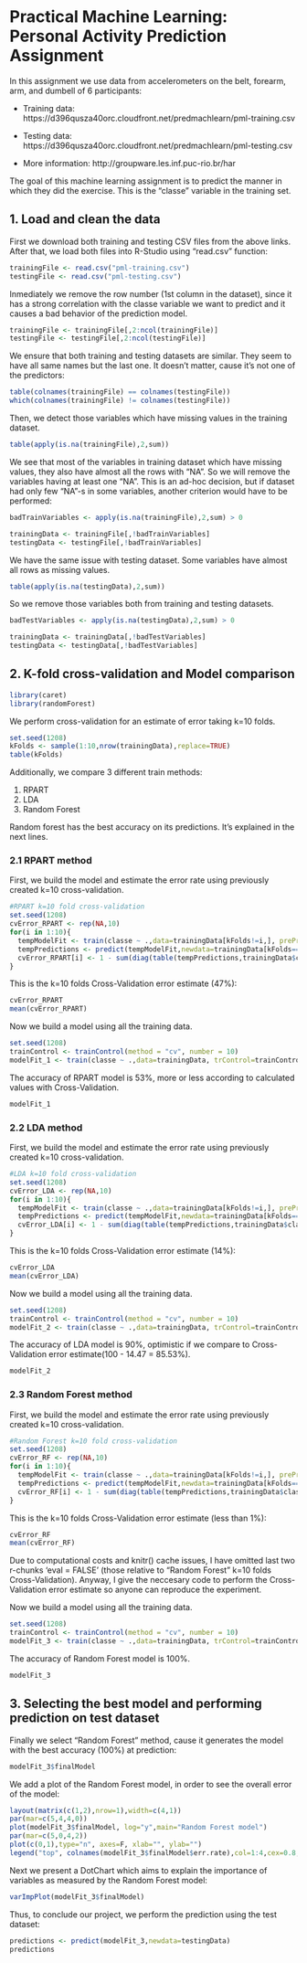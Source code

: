 Practical Machine Learning: Personal Activity Prediction Assignment
========================================================

In this assignment we use data from accelerometers on the belt, forearm, arm, and dumbell of 6 participants:

* Training data: https://d396qusza40orc.cloudfront.net/predmachlearn/pml-training.csv
* Testing data: https://d396qusza40orc.cloudfront.net/predmachlearn/pml-testing.csv

* More information: http://groupware.les.inf.puc-rio.br/har

The goal of this machine learning assignment is to predict the manner in which they did the exercise. This is the "classe" variable in the training set.

## 1. Load and clean the data
First we download both training and testing CSV files from the above links. After that, we load both files into R-Studio using "read.csv" function:

```r
trainingFile <- read.csv("pml-training.csv")
testingFile <- read.csv("pml-testing.csv")
```

Inmediately we remove the row number (1st column in the dataset), since it has a strong correlation with the classe variable we want to predict and it causes a bad behavior of the prediction model.

```r
trainingFile <- trainingFile[,2:ncol(trainingFile)]
testingFile <- testingFile[,2:ncol(testingFile)]
```

We ensure that both training and testing datasets are similar. They seem to have all same names but the last one. It doesn't matter, cause it's not one of the predictors:

```r
table(colnames(trainingFile) == colnames(testingFile))
which(colnames(trainingFile) != colnames(testingFile))
```

Then, we detect those variables which have missing values in the training dataset. 

```r
table(apply(is.na(trainingFile),2,sum))
```

We see that most of the variables in training dataset which have missing values, they also have almost all the rows with "NA". So we will remove the variables having at least one "NA". This is an ad-hoc decision, but if dataset had only few "NA"-s in some variables, another criterion would have to be performed:

```r
badTrainVariables <- apply(is.na(trainingFile),2,sum) > 0

trainingData <- trainingFile[,!badTrainVariables]
testingData <- testingFile[,!badTrainVariables]
``` 

We have the same issue with testing dataset. Some variables have almost all rows as missing values.

```r
table(apply(is.na(testingData),2,sum))
``` 

So we remove those variables both from training and testing datasets.

```r
badTestVariables <- apply(is.na(testingData),2,sum) > 0

trainingData <- trainingData[,!badTestVariables]
testingData <- testingData[,!badTestVariables]
``` 


## 2. K-fold cross-validation and Model comparison
```r
library(caret)
library(randomForest)
```

We perform cross-validation for an estimate of error taking k=10 folds.

```r
set.seed(1208)
kFolds <- sample(1:10,nrow(trainingData),replace=TRUE)
table(kFolds)
```

Additionally, we compare 3 different train methods:

1. RPART
2. LDA
3. Random Forest

Random forest has the best accuracy on its predictions. It's explained in the next lines.

### 2.1 RPART method

First, we build the model and estimate the error rate using previously created k=10 cross-validation.

```r
#RPART k=10 fold cross-validation
set.seed(1208)
cvError_RPART <- rep(NA,10)
for(i in 1:10){
  tempModelFit <- train(classe ~ .,data=trainingData[kFolds!=i,], preProcess=c("center","scale"),method="rpart")
  tempPredictions <- predict(tempModelFit,newdata=trainingData[kFolds==i,])
  cvError_RPART[i] <- 1 - sum(diag(table(tempPredictions,trainingData$classe[kFolds==i])))/length(tempPredictions)
}
```

This is the k=10 folds Cross-Validation error estimate (47%):

```r
cvError_RPART
mean(cvError_RPART)
```

Now we build a model using all the training data.

```r
set.seed(1208)
trainControl <- trainControl(method = "cv", number = 10)
modelFit_1 <- train(classe ~ .,data=trainingData, trControl=trainControl, preProcess=c("center","scale"),method="rpart")
```

The accuracy of RPART model is 53%, more or less according to calculated values with Cross-Validation.

```r
modelFit_1
```

### 2.2 LDA method

First, we build the model and estimate the error rate using previously created k=10 cross-validation.

```r
#LDA k=10 fold cross-validation
set.seed(1208)
cvError_LDA <- rep(NA,10)
for(i in 1:10){
  tempModelFit <- train(classe ~ .,data=trainingData[kFolds!=i,], preProcess=c("center","scale"),method="lda",allowParallel=TRUE)
  tempPredictions <- predict(tempModelFit,newdata=trainingData[kFolds==i,])
  cvError_LDA[i] <- 1 - sum(diag(table(tempPredictions,trainingData$classe[kFolds==i])))/length(tempPredictions)
}
```

This is the k=10 folds Cross-Validation error estimate (14%):

```r
cvError_LDA
mean(cvError_LDA)
```

Now we build a model using all the training data.

```r
set.seed(1208)
trainControl <- trainControl(method = "cv", number = 10)
modelFit_2 <- train(classe ~ .,data=trainingData, trControl=trainControl, preProcess=c("center","scale"),method="lda",allowParallel=TRUE)
```

The accuracy of LDA model is 90%, optimistic if we compare to Cross-Validation error estimate(100 - 14.47 = 85.53%).

```r
modelFit_2
```

### 2.3 Random Forest method

First, we build the model and estimate the error rate using previously created k=10 cross-validation.

```r
#Random Forest k=10 fold cross-validation
set.seed(1208)
cvError_RF <- rep(NA,10)
for(i in 1:10){
  tempModelFit <- train(classe ~ .,data=trainingData[kFolds!=i,], preProcess=c("center","scale"),method="rf",allowParallel=TRUE)
  tempPredictions <- predict(tempModelFit,newdata=trainingData[kFolds==i,])
  cvError_RF[i] <- 1 - sum(diag(table(tempPredictions,trainingData$classe[kFolds==i])))/length(tempPredictions)
}
```

This is the k=10 folds Cross-Validation error estimate (less than 1%):

```r
cvError_RF
mean(cvError_RF)
```

Due to computational costs and knitr() cache issues, I have omitted last two r-chunks 'eval = FALSE' (those relative to "Random Forest" k=10 folds Cross-Validation). Anyway, I give the neccesary code to perform the Cross-Validation error estimate so anyone can reproduce the experiment.

Now we build a model using all the training data.

```r
set.seed(1208)
trainControl <- trainControl(method = "cv", number = 10)
modelFit_3 <- train(classe ~ .,data=trainingData, trControl=trainControl, preProcess=c("center","scale"),method="rf",allowParallel=TRUE)
```

The accuracy of Random Forest model is 100%.

```r
modelFit_3
```

## 3. Selecting the best model and performing prediction on test dataset

Finally we select "Random Forest" method, cause it generates the model with the best accuracy (100%) at prediction:

```r
modelFit_3$finalModel
```

We add a plot of the Random Forest model, in order to see the overall error of the model:

```r
layout(matrix(c(1,2),nrow=1),width=c(4,1)) 
par(mar=c(5,4,4,0))
plot(modelFit_3$finalModel, log="y",main="Random Forest model")
par(mar=c(5,0,4,2))
plot(c(0,1),type="n", axes=F, xlab="", ylab="")
legend("top", colnames(modelFit_3$finalModel$err.rate),col=1:4,cex=0.8,fill=1:4)
```

Next we present a DotChart which aims to explain the importance of variables as measured by the Random Forest model:

```r
varImpPlot(modelFit_3$finalModel)
```

Thus, to conclude our project, we perform the prediction using the test dataset:

```r
predictions <- predict(modelFit_3,newdata=testingData)
predictions
```